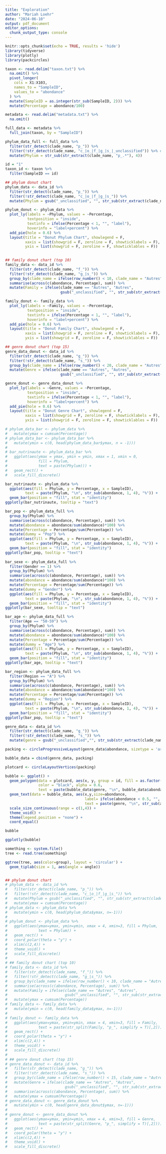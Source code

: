 ```yaml
---
title: "Exploration"
author: "Mariah Loehr"
date: "2024-06-10"
output: pdf_document
editor_options: 
  chunk_output_type: console
---
```


```r
knitr::opts_chunk$set(echo = TRUE, results = 'hide')
library(tidyverse)
library(plotly)
library(packcircles)

taxon <- read.delim("taxon.txt") %>%
  na.omit() %>%
  pivot_longer(
    cols = X1:X103,
    names_to = "SampleID",
    values_to = "abondance"
  ) %>%
  mutate(SampleID = as.integer(str_sub(SampleID, 2))) %>%
  mutate(Percentage = abondance/100)

metadata <- read.delim("metadata.txt") %>%
  na.omit()

full_data <- metadata %>% 
  full_join(taxon, by = "SampleID")

phylum_data_full <- full_data %>%
  filter(str_detect(clade_name, "p_")) %>%
  filter(!str_detect(clade_name, "c_|o_|f_|g_|s_|_unclassified")) %>% #add to rest
  mutate(Phylum = str_sub(str_extract(clade_name, "p_.*"), 4))
```

```r
id = "1"
taxon_id <- taxon %>%
  filter(SampleID == id)
```

```r
## phylum donut chart
phylum_data <- data_id %>%
  filter(str_detect(clade_name, "p_")) %>%
  filter(!str_detect(clade_name, "c_|o_|f_|g_|s_")) %>%
  mutate(Phylum = gsub("_unclassified", "", str_sub(str_extract(clade_name, "p_*"), 4)))

phylum_donut <- phylum_data %>%
  plot_ly(labels = ~Phylum, values = ~Percentage,
          textposition = "inside",
          textinfo = ifelse(Percentage < 1, "", "label"),
          hoverinfo = "label+percent") %>%
  add_pie(hole = 0.6) %>%
  layout(title = "Donut Phylum Chart", showlegend = F,
         xaxis = list(showgrid = F, zeroline = F, showticklabels = F),
         yxis = list(showgrid = F, zeroline = F, showticklables = F))
  

## family donut chart (top 10)
family_data <- data_id %>%
  filter(str_detect(clade_name, "f_")) %>%
  filter(!str_detect(clade_name, "g_|s_")) %>%
  group_by(clade_name = ifelse(row_number() < 10, clade_name = "Autres")) %>%
  summarise(across(c(abondance, Percentage), sum)) %>%
  mutate(Family = ifelse(clade_name == "Autres", "Autres", 
                         gsub("_unclassified", "", str_sub(str_extract(clade_name, "f_*"), 4)))) 

family_donut <- family_data %>%
  plot_ly(labels = ~Family, values = ~Percentage,
          textposition = "inside",
          textinfo = ifelse(Percentage < 1, "", "label"),
          hoverinfo = "label+percent") %>%
  add_pie(hole = 0.6) %>%
  layout(title = "Donut Family Chart", showlegend = F,
         xaxis = list(showgrid = F, zeroline = F, showticklabels = F),
         yxis = list(showgrid = F, zeroline = F, showticklables = F))

## genre donut chart (top 15)
genre_data_donut <- data_id %>%
  filter(str_detect(clade_name, "g_")) %>%
  filter(!str_detect(clade_name, "s_")) %>%
  group_by(clade_name = ifelse(row_number() < 20, clade_name = "Autres")) %>%
  mutate(Genre = ifelse(clade_name == "Autres", "Autres", 
                         gsub("_unclassified", "", str_sub(str_extract(clade_name, "g_*"), 4)))) 

genre_donut <- genre_data_donut %>%
  plot_ly(labels = ~Genre, values = ~Percentage,
          textposition = "inside",
          textinfo = ifelse(Percentage < 1, "", "label"),
          hoverinfo = "label+percent") %>%
  add_pie(hole = 0.6) %>%
  layout(title = "Donut Genre Chart", showlegend = F,
         xaxis = list(showgrid = F, zeroline = F, showticklabels = F),
         yxis = list(showgrid = F, zeroline = F, showticklables = F))
```

```r
# phylum_data_bar <- phylum_data %>%
#   mutate(ymax = cumsum(Percentage))
# phylum_data_bar <- phylum_data_bar %>%
#   mutate(ymin = c(0, head(phylum_data_bar$ymax, n = -1)))
# 
# bar_nutrinaute <- phylum_data_bar %>%
#   ggplot(aes(ymax = ymax, ymin = ymin, xmax = 1, xmin = 0,
#              fill = Phylum, 
#              text = paste(Phylum))) +
#   geom_rect() +
#   scale_fill_discrete()

bar_nutrinaute <- phylum_data %>%
  ggplot(aes(fill = Phylum, y = Percentage, x = SampleID), 
         text = paste(Phylum, "\n", str_sub(abondance, 1, 4), "%")) +
  geom_bar(position = "fill", stat = "identity")
ggplotly(bar_nutrinaute, tooltip = "text")

bar_pop <- phylum_data_full %>%
  group_by(Phylum) %>%
  summarise(across(c(abondance, Percentage), sum)) %>%
  mutate(abondance = abondance/sum(abondance)*100) %>%
  mutate(Percentage = Percentage/sum(Percentage)) %>%
  mutate(dummy = "Pop") %>%
  ggplot(aes(fill = Phylum, y = Percentage, x = SampleID), 
         text = paste(Phylum, "\n", str_sub(abondance, 1, 4), "%")) +
  geom_bar(position = "fill", stat = "identity")
ggplotly(bar_pop, tooltip = "text")
  
bar_sexe <- phylum_data_full %>%
  filter(Gender == 1) %>%
  group_by(Phylum) %>%
  summarise(across(c(abondance, Percentage), sum)) %>%
  mutate(abondance = abondance/sum(abondance)*100) %>%
  mutate(Percentage = Percentage/sum(Percentage)) %>%
  mutate(dummy = "Gender") %>%
  ggplot(aes(fill = Phylum, y = Percentage, x = SampleID), 
         text = paste(Phylum, "\n", str_sub(abondance, 1, 4), "%")) +
  geom_bar(position = "fill", stat = "identity")
ggplotly(bar_sexe, tooltip = "text")

bar_age <- phylum_data_full %>%
  filter(Age == "50-59") %>%
  group_by(Phylum) %>%
  summarise(across(c(abondance, Percentage), sum)) %>%
  mutate(abondance = abondance/sum(abondance)*100) %>%
  mutate(Percentage = Percentage/sum(Percentage)) %>%
  mutate(dummy = "Age") %>%
  ggplot(aes(fill = Phylum, y = Percentage, x = SampleID), 
         text = paste(Phylum, "\n", str_sub(abondance, 1, 4), "%")) +
  geom_bar(position = "fill", stat = "identity")
ggplotly(bar_age, tooltip = "text")

bar_region <- phylum_data_full %>%
  filter(Region == "A") %>%
  group_by(Phylum) %>%
  summarise(across(c(abondance, Percentage), sum)) %>%
  mutate(abondance = abondance/sum(abondance)*100) %>%
  mutate(Percentage = Percentage/sum(Percentage)) %>%
  mutate(dummy = "Region") %>%
  ggplot(aes(fill = Phylum, y = Percentage, x = SampleID), 
         text = paste(Phylum, "\n", str_sub(abondance, 1, 4), "%")) +
  geom_bar(position = "fill", stat = "identity")
ggplotly(bar_pop, tooltip = "text")
```

```r
genre_data <- data_id %>%
  filter(str_detect(clade_name, "g_")) %>%
  filter(!str_detect(clade_name, "s_")) %>%
  mutate(genre = gsub("_unclassified","", str_sub(str_extract(clade_name, "g_*"), 4)))

packing <- circleProgressiveLayout(genre_data$abondance, sizetype = 'area')

bubble_data = cbind(genre_data, packing)

plotcard <- circleLayoutVertices(packing)

bubble <- ggplot() +
  geom_polygon(data = plotcard, aes(x, y, group = id, fill = as.factor(id)), 
               color = "black", alpha = 0.6, 
               text = paste(bubble_data$genre, "\n", bubble_data$abondance)) +
  geom_text(data = bubble_data, aes(x,y,size=abondance, 
                                    label= ifelse(abondance < 0.5, "", paste0(genre)),
                                    text = paste(genre, "\n", str_sub(abondance, 1, 4), "%"))) +
  scale_size_continuous(range = c(1,4)) +
  theme_void() +
  theme(legend.position = "none") +
  coord_equal()

bubble 

ggplotly(bubble)
```

```r
something <- system.file()
tree <- read.tree(something)

ggtree(tree, aes(color=group), layout = 'circular') + 
  geom_tiplab(size = 1, aes(angle = angle))
```

```r

```





```r
## phylum donut chart
# phylum_data <- data_id %>%
#   filter(str_detect(clade_name, "p_")) %>%
#   filter(!str_detect(clade_name, "c_|o_|f_|g_|s_")) %>%
#   mutate(Phylum = gsub("_unclassified", "", str_sub(str_extract(clade_name, "p_*"), 4))) %>%
#   mutate(ymax = cumsum(Percentage)) 
# phylum_data <- phylum_data %>%
#   mutate(ymin = c(0, head(phylum_data$ymax, n=-1)))
# 
# phylum_donut <- phylum_data %>%
#   ggplot(aes(ymax=ymax, ymin=ymin, xmax = 4, xmin=3, fill = Phylum,
#              text = Phylum)) +
#   geom_rect() +
#   coord_polar(theta = "y") +
#   xlim(c(2,4)) +
#   theme_void() +
#   scale_fill_discrete()
# 
# ## family donut chart (top 10)
# family_data <- data_id %>%
#   filter(str_detect(clade_name, "f_")) %>%
#   filter(!str_detect(clade_name, "g_|s_")) %>%
#   group_by(clade_name = ifelse(row_number() < 10, clade_name = "Autres")) %>%
#   summarise(across(c(abondance, Percentage), sum)) %>%
#   mutate(Family = ifelse(clade_name == "Autres", "Autres", 
#                          gsub("_unclassified", "", str_sub(str_extract(clade_name, "f_*"), 4)))) %>%
#   mutate(ymax = cumsum(Percentage)) 
# family_data <- family_data %>%
#   mutate(ymin = c(0, head(family_data$ymax, n=-1)))
# 
# family_donut <- family_data %>%
#   ggplot(aes(ymax=ymax, ymin=ymin, xmax = 4, xmin=3, fill = Family,
#              text = paste(str_split(Family, "p_", simplify = T)[,2]))) +
#   geom_rect() +
#   coord_polar(theta = "y") +
#   xlim(c(2,4)) +
#   theme_void() +
#   scale_fill_discrete()
# 
# ## genre donut chart (top 15)
# genre_data_donut <- data_id %>%
#   filter(str_detect(clade_name, "g_")) %>%
#   filter(!str_detect(clade_name, "s_")) %>%
#   group_by(clade_name = ifelse(row_number() < 15, clade_name = "Autres")) %>%
#   mutate(Genre = ifelse(clade_name == "Autres", "Autres", 
#                          gsub("_unclassified", "", str_sub(str_extract(clade_name, "g_*"), 4)))) %>%
#   summarise(across(c(abondance, Percentage), sum)) %>%
#   mutate(ymax = cumsum(Percentage)) 
# genre_data_donut <- genre_data_donut %>%
#   mutate(ymin = c(0, head(genre_data_donut$ymax, n=-1)))
# 
# genre_donut <- genre_data_donut %>%
#   ggplot(aes(ymax=ymax, ymin=ymin, xmax = 4, xmin=3, fill = Genre,
#              text = paste(str_split(Genre, "p_", simplify = T)[,2]))) +
#   geom_rect() +
#   coord_polar(theta = "y") +
#   xlim(c(2,4)) +
#   theme_void() +
#   scale_fill_discrete()
```



